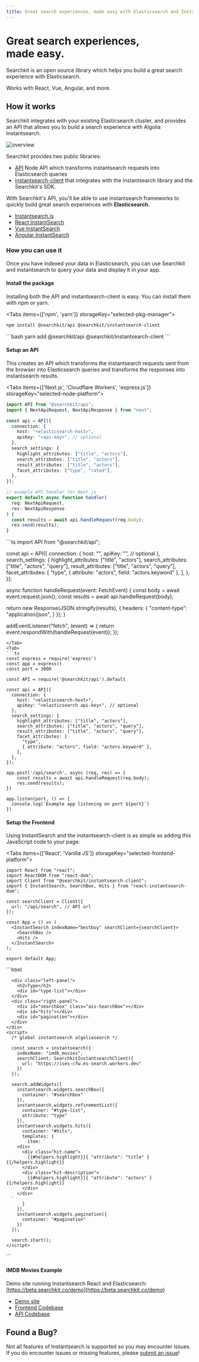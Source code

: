 ```yaml
---
title: Great search experiences, made easy with Elasticsearch and Instantsearch
---
```



<div className="pt-4 m-auto text-left">
  <h1 className="font-extrabold md:text-5xl mt-8 mb-4 text-2xl">Great search experiences,<br/>
  made easy.</h1>
  <div className="mb-4 max-w-lg">
    <p className="text-xl mb-1 text-gray-400 md:!text-xl">
      <span className=" text-transparent bg-clip-text bg-gradient-to-r from-blue-400 to-blue-200">Searchkit</span> is an open source library which helps you build a great search experience with <span className=" text-transparent bg-clip-text bg-gradient-to-r from-blue-400 to-blue-200">Elasticsearch.</span>
    </p>
  </div>
  <div className="max-w-lg mb-4">
    <p className="text-xl mb-1 text-gray-400 md:!text-xl">
      Works with React, Vue, Angular, and more.
    </p>
  </div>

  <IntroButtons />

</div>

## How it works
Searchkit integrates with your existing Elasticsearch cluster, and provides an API that allows you to build a search experience with Algolia Instantsearch.

![overview](../public/searchkit-overview.png)

Searchkit provides two public libraries:

- [API](./reference/api) Node API which transforms instantsearch requests into Elasticsearch queries
- [instantsearch-client](./reference/client) that integrates with the instantsearch library and the Searchkit's SDK.

With Searchkit's API, you'll be able to use instantsearch frameworks to quickly build great search experiences with **Elasticsearch**.

- [Instantsearch.js](https://github.com/algolia/instantsearch.js)
- [React InstantSearch](https://github.com/algolia/react-instantsearch)
- [Vue InstantSearch](https://github.com/algolia/vue-instantsearch)
- [Angular InstantSearch](https://github.com/algolia/angular-instantsearch)

### How you can use it

Once you have indexed your data in Elasticsearch, you can use Searchkit and instantsearch to query your data and display it in your app.

#### Install the package
Installing both the API and instantsearch-client is easy. You can install them with npm or yarn.

<Tabs items={['npm', 'yarn']} storageKey="selected-pkg-manager">
  <Tab>
  ```bash
  npm install @searchkit/api @searchkit/instantsearch-client
  ```
  </Tab>
  <Tab>
      ```bash
  yarn add @searchkit/api @searchkit/instantsearch-client
  ```
  </Tab>
</Tabs>

#### Setup an API

This creates an API which transforms the instantsearch requests sent from the browser into Elasticsearch queries and transforms the responses into instantsearch results.

<Tabs items={['Next.js', 'Cloudflare Workers', 'express.js']} storageKey="selected-node-platform">
  <Tab>
```ts
import API from "@searchkit/api";
import { NextApiRequest, NextApiResponse } from "next";

const api = API({
  connection: {
    host: "<elasticsearch-host>",
    apiKey: "<api-key>", // optional
  },
  search_settings: {
    highlight_attributes: ["title", "actors"],
    search_attributes: ["title", "actors"],
    result_attributes: ["title", "actors"],
    facet_attributes: ["type", "rated"],
  },
});

// example API handler for Next.js
export default async function handler(
  req: NextApiRequest,
  res: NextApiResponse
) {
  const results = await api.handleRequest(req.body);
  res.send(results);
}
```
</Tab>
<Tab>
```ts
import API from "@searchkit/api";

const api = API({
  connection: {
    host: "<elasticsearch-host>",
    apiKey: "<elasticsearch api-key>", // optional
  },
  search_settings: {
    highlight_attributes: ["title", "actors"],
    search_attributes: ["title", "actors", "query"],
    result_attributes: ["title", "actors", "query"],
    facet_attributes: [
      "type",
      { attribute: "actors", field: "actors.keyword" },
    ],
  },
});

async function handleRequest(event: FetchEvent) {
  const body = await event.request.json();
  const results = await api.handleRequest(body);

  return new Response(JSON.stringify(results), {
    headers: {
      "content-type": "application/json",
    }
  });
}

addEventListener("fetch", (event) => {
  return event.respondWith(handleRequest(event));
});
```
</Tab>
<Tab>
```ts
const express = require('express')
const app = express()
const port = 3000

const API = require('@searchkit/api').default

const api = API({
  connection: {
    host: "<elasticsearch-host>",
    apiKey: "<elasticsearch api-key>", // optional
  },
  search_settings: {
    highlight_attributes: ["title", "actors"],
    search_attributes: ["title", "actors", "query"],
    result_attributes: ["title", "actors", "query"],
    facet_attributes: [
      "type",
      { attribute: "actors", field: "actors.keyword" },
    ],
  },
});

app.post('/api/search', async (req, res) => {
    const results = await api.handleRequest(req.body);
    res.send(results);
})

app.listen(port, () => {
  console.log(`Example app listening on port ${port}`)
})
```
</Tab>
</Tabs>


#### Setup the Frontend

Using InstantSearch and the instantsearch-client is as simple as adding this JavaScript code to your page:

<Tabs items={['React', 'Vanilla JS']} storageKey="selected-frontend-platform">
  <Tab>
```tsx
import React from "react";
import ReactDOM from "react-dom";
import Client from "@searchkit/instantsearch-client";
import { InstantSearch, SearchBox, Hits } from "react-instantsearch-dom";

const searchClient = Client({
  url: "/api/search", // API url
});

const App = () => (
  <InstantSearch indexName="bestbuy" searchClient={searchClient}>
    <SearchBox />
    <Hits />
  </InstantSearch>
);

export default App;
```
</Tab>
<Tab>
```html
<html>
  <head>
    <title>Express</title>
    <script src="https://cdn.jsdelivr.net/npm/@searchkit/instantsearch-client@latest"></script>
    <script src="https://cdn.jsdelivr.net/npm/instantsearch.js@4"></script>
    <link
      rel="stylesheet"
      href="https://cdn.jsdelivr.net/npm/instantsearch.css@7/themes/algolia-min.css"
    />
    <link rel="stylesheet" href="/style.css" />
  </head>

  <body>
    <div class="ais-InstantSearch">

      <div class="left-panel">
        <h2>Type</h2>
        <div id="type-list"></div>
      </div>
      <div class="right-panel">
        <div id="searchbox" class="ais-SearchBox"></div>
        <div id="hits"></div>
        <div id="pagination"></div>
      </div>
    </div>
    <script>
      /* global instantsearch algoliasearch */

      const search = instantsearch({
        indexName: "imdb_movies",
        searchClient: SearchkitInstantsearchClient({
          url: "https://ises-cfw.es-search.workers.dev"
        })
      });

      search.addWidgets([
        instantsearch.widgets.searchBox({
          container: "#searchbox"
        }),
        instantsearch.widgets.refinementList({
          container: "#type-list",
          attribute: "type"
        }),
        instantsearch.widgets.hits({
          container: "#hits",
          templates: {
            item: `
        <div>
          <div class="hit-name">
            {{#helpers.highlight}}{ "attribute": "title" }{{/helpers.highlight}}
          </div>
          <div class="hit-description">
            {{#helpers.highlight}}{ "attribute": "actors" }{{/helpers.highlight}}
          </div>
        </div>
      `
          }
        }),
        instantsearch.widgets.pagination({
          container: "#pagination"
        })
      ]);

      search.start();
    </script>
  </body>
</html>
```
</Tab>
</Tabs>


#### IMDB Movies Example

Demo site running Instantsearch React and Elasticsearch: [https://beta.searchkit.co/demo](https://beta.searchkit.co/demo)

- [Demo site](/demo)
- [Frontend Codebase](https://github.com/searchkit/searchkit/tree/next/apps/web/pages/demo.tsx)
- [API Codebase](https://github.com/searchkit/searchkit/tree/next/apps/web/pages/api/search.tsx)

## Found a Bug?

Not all features of Instantsearch is supported so you may encounter issues. If you do encounter issues or missing features, please [submit an issue](https://github.com/searchkit/searchkit/issues)!
